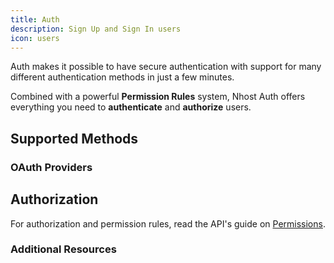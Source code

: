 ```yaml
---
title: Auth
description: Sign Up and Sign In users
icon: users
---
```


Auth makes it possible to have secure authentication with support for many different authentication methods in just a few minutes.

Combined with a powerful **Permission Rules** system, Nhost Auth offers everything you need to **authenticate** and **authorize** users.

## Supported Methods

<CardGroup cols={4}>
  <Card title="Email and Password" icon="square-1" href="../guides/auth/sign-in-email-password">
  </Card>
  <Card title="One-Time Passwords (OTP)" icon="square-2" href="../guides/auth/sign-in-otp">
  </Card>
  <Card title="Magic Link" icon="square-3" href="../guides/auth/sign-in-magic-link">
  </Card>
  <Card title="Phone Number (SMS)" icon="square-4" href="../guides/auth/sign-in-phone-number">
  </Card>
  <Card title="Security Keys (WebAuthn)" icon="square-5" href="../guides/auth/sign-in-webauthn">
  </Card>
  <Card title="Elevated Permissions" icon="square-6" href="../guides/auth/elevated-permissions">
  </Card>
</CardGroup>

### OAuth Providers

<CardGroup cols={4}>
  <Card title="Apple" icon="square-1" href="../guides/auth/social/sign-in-apple">
  </Card>
  <Card title="Discord" icon="square-2" href="../guides/auth/social/sign-in-discord">
  </Card>
  <Card title="Facebook" icon="square-3" href="../guides/auth/social/sign-in-facebook">
  </Card>
  <Card title="GitHub" icon="square-4" href="../guides/auth/social/sign-in-github">
  </Card>
  <Card title="Google" icon="square-5" href="../guides/auth/social/sign-in-google">
  </Card>
  <Card title="Linkedin" icon="square-6" href="../guides/auth/social/sign-in-linkedin">
  </Card>
  <Card title="Spotify" icon="square-7" href="../guides/auth/social/sign-in-spotify">
  </Card>
  <Card title="Twitch" icon="square-8" href="../guides/auth/social/sign-in-twitch">
  </Card>
  <Card title="WorkOS" icon="square-9" href="../guides/auth/social/sign-in-workos">
  </Card>
</CardGroup>

## Authorization

For authorization and permission rules, read the API's guide on [Permissions](/guides/api/permissions).

### Additional Resources

<CardGroup cols={2}>
  <Card title="Auth API Reference" href="/reference/auth/sign-up-email-and-password">
  </Card>

  <Card title="Auth SDK Reference" href="/reference/javascript/auth/hasura-auth-client">
  </Card>
</CardGroup>

